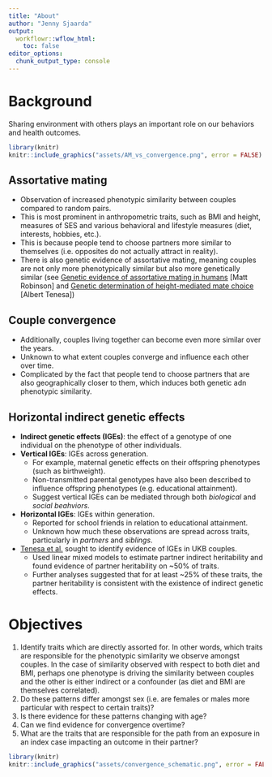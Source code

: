 ```yaml
---
title: "About"
author: "Jenny Sjaarda"
output:
  workflowr::wflow_html:
    toc: false
editor_options:
  chunk_output_type: console
---
```


# Background 

Sharing environment with others plays an important role on our behaviors and health outcomes. 

```r
library(knitr)
knitr::include_graphics("assets/AM_vs_convergence.png", error = FALSE)
```

## Assortative mating

- Observation of increased phenotypic similarity between couples compared to random pairs.
- This is most prominent in anthropometric traits, such as BMI and height, measures of SES and various behavioral and lifestyle measures (diet, interests, hobbies, etc.).
- This is because people tend to choose partners more similar to themselves (i.e. opposites do not actually attract in reality).
- There is also genetic evidence of assortative mating, meaning couples are not only more phenotypically similar but also more genetically similar (see [Genetic evidence of assortative mating in humans](https://www.nature.com/articles/s41562-016-0016) [Matt Robinson] and [Genetic determination of height-mediated mate choice](https://genomebiology.biomedcentral.com/articles/10.1186/s13059-015-0833-8) [Albert Tenesa])

## Couple convergence

- Additionally, couples living together can become even more similar over the years.
- Unknown to what extent couples converge and influence each other over time.
- Complicated by the fact that people tend to choose partners that are also geographically closer to them, which induces both genetic adn phenotypic similarity. 

## Horizontal indirect genetic effects

- **Indirect genetic effects (IGEs)**: the effect of a genotype of one individual on the phenotype of other individuals.
- **Vertical IGEs**: IGEs across generation.
  - For example, maternal genetic effects on their offspring phenotypes (such as birthweight).
  - Non-transmitted parental genotypes have also been described to influence offspring phenotypes (e.g. educational attainment).
  - Suggest vertical IGEs can be mediated through both *biological* and *social beahviors*.
- **Horizontal IGEs**: IGEs within generation. 
  - Reported for school friends in relation to educational attainment.
  - Unknown how much these observations are spread across traits, particularly in *partners* and *siblings*.
- [Tenesa et al.](https://www.nature.com/articles/s41562-020-00991-9) sought to identify evidence of IGEs in UKB couples.
  - Used linear mixed models to estimate partner indirect heritability and found evidence of partner heritability on ~50% of traits. 
  - Further analyses suggested that for at least ~25% of these traits, the partner heritability is consistent with the existence of indirect genetic effects. 

# Objectives

1. Identify traits which are directly assorted for. In other words, which traits are responsible for the phenotypic similarity we observe amongst couples. In the case of similarity observed with respect to both diet and BMI, perhaps one phenotype is driving the similarity between couples and the other is either indirect or a confounder (as diet and BMI are themselves correlated).
2. Do these patterns differ amongst sex (i.e. are females or males more particular with respect to certain traits)?
3. Is there evidence for these patterns changing with age? 
4. Can we find evidence for convergence overtime? 
5. What are the traits that are responsible for the path from an exposure in an index case impacting an outcome in their partner?

```r
library(knitr)
knitr::include_graphics("assets/convergence_schematic.png", error = FALSE)
```


